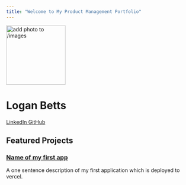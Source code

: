 ```yaml
---
title: "Welcome to My Product Management Portfolio"
---
```


::: {.hero-banner .text-center}

<img src="images/profile.jpg" alt="add photo to /images" class="rounded-circle mb-3" width="160">

<h1>Logan Betts</h1>

<a href="https://www.linkedin.com/in/logan-betts-50ba6335b/" class="btn btn-outline-primary btn-sm" target="_blank">
  <i class="fab fa-linkedin"></i> LinkedIn
</a>
<a href="https://github.com/loganbuilds" class="btn btn-outline-primary btn-sm" target="_blank">
  <i class="fab fa-github"></i> GitHub
</a>

:::

## Featured Projects

::: {.g-col-12 .g-col-md-6 .card}

### [Name of my first app](projects/project-1.qmd)
A one sentence description of my first application which is deployed to vercel. 

:::

